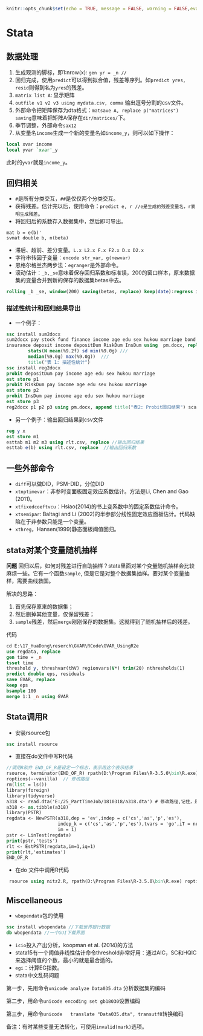 ```r
knitr::opts_chunk$set(echo = TRUE, message = FALSE, warning = FALSE,eval = FALSE)
```
# Stata {#Stata}
## 数据处理
1. 生成观测的脚标，即1:nrow(x): `gen yr = _n // ` 
2. 回归完成，使用`predict`可以得到拟合值，残差等序列。如`predict yres, resid`则得到名为`yres`的残差。
3. `matrix list A`: 显示矩阵
4. `outfile v1 v2 v3 using mydata.csv, comma` 输出逗号分割的csv文件。
5. 外部命令把矩阵保存为dta格式：`matsave A, replace p("matrices") saving`意味着把矩阵A保存在`dir/matrices/`下。
6. 季节调整，外部命令`sax12`
7. 从变量名`income`生成一个新的变量名如`income_y`，则可以如下操作：
```stata
local xvar income
local yvar `xvar'_y
```
此时的`yvar`就是`income_y`。

## 回归相关

- `#`是所有分类交互，`##`是仅仅两个分类交互。
- 获得残差。估计完以后，使用命令：`predict e, r //e是生成的残差变量名，r表明生成残差`。
- 将回归后的系数存入数据集中，然后即可导出。
```
mat b = e(b)'
svmat double b, n(beta)
```

- 滞后、超前、差分变量。`L.x L2.x F.x F2.x D.x D2.x`
- 字符串转因子变量：`encode str_var, g(newvar)`
- 恩格尔格兰杰两步法：`egranger`是外部命令。
- 滚动估计：`_b,_se`意味着保存回归系数和标准误，200的窗口样本，原来数据集的变量合并到新的保存的数据集betas中去。
```stata
rolling _b _se, window(200) saving(betas, replace) keep(date):regress ibmadj spxadj
```
### 描述性统计和回归结果导出

- 一个例子：
```stata
ssc install sum2docx
sum2docx pay stock fund finance income age edu sex hukou marriage bond ///
insurance deposit income depositDum RiskDum InsDum using  pm.docx, replace ///
        stats(N mean(%9.2f) sd min(%9.0g) ///
        median(%9.0g) max(%9.0g))  ///
        title("表 1: 描述性统计")
ssc install reg2docx
probit depositDum pay income age edu sex hukou marriage
est store p1
probit RiskDum pay income age edu sex hukou marriage
est store p2
probit InsDum pay income age edu sex hukou marriage
est store p3
reg2docx p1 p2 p3 using pm.docx, append title("表2: Probit回归结果") scalars(r2_p N)
```
- 另一个例子：输出回归结果到csv文件
```stata
reg y x
est store m1
esttab m1 m2 m3 using rlt.csv, replace //输出回归结果
esttab e(b) using rlt.csv, replace  //输出回归系数
```

## 一些外部命令
- `diff`可以做DID，PSM-DID，分位DID
- `xtnptimevar`：非参时变面板固定效应系数估计。方法是Li, Chen and Gao (2011)。
- `xtfixedcoeftvcu`：Hsiao(2014)的书上变系数中的固定系数估计命令。
- `xtsemipar`: Baltagi and Li (2002)的半参部分线性固定效应面板估计。代码缺陷在于非参数只能是一个变量。
- `xthreg`，Hansen(1999)静态面板阈值回归。

## stata对某个变量随机抽样
**问题** 回归以后，如何对残差进行自助抽样？stata里面对某个变量随机抽样会比较麻烦一些。它有一个函数`sample`, 但是它是对整个数据集抽样。要对某个变量抽样，需要曲线救国。

解决的思路：

1. 首先保存原来的数据集；
2. 然后删掉其他变量，仅保留残差；
3. `sample`残差，然后`merge`刚刚保存的数据集。这就得到了随机抽样后的残差。

代码
```stata
cd E:\17_HuaDong\reserch\GVAR\RCode\GVAR_UsingR2e
use regdata, replace
gen time = _n
tsset time
threshold y, threshvar(thV) regionvars(V*) trim(20) nthresholds(1)
predict double eps, residuals
save GVAR, replace
keep eps
bsample 100
merge 1:1 _n using GVAR
```
## Stata调用R
- 安装rsource包
```stata
ssc install rsource
```
- 直接在do文件中写R代码
```stata
//调用R软件 END_OF_R是设定一个标志，表示用这个表示结束
rsource, terminator(END_OF_R) rpath(D:\Program Files\R-3.5.0\bin\R.exe) ///
roptions(--vanilla)  // 修改路径
rm(list = ls())
library(foreign)
library(tidyverse)
a318 <- read.dta('E:/25_PartTimeJob/1810318/a318.dta') # 修改路径,记住，是反斜杠
a318 <- as.tibble(a318)
library(PSTR)
regdata <- NewPSTR(a318,dep = 'ev',indep = c('cs','as','p','es'),
                   indep_k = c('cs','as','p','es'),tvars = 'go',iT = nrow(a318),
				   im = 1)
pstr <- LinTest(regdata)
print(pstr,'tests')
rlt <- EstPSTR(regdata,im=1,iq=1)
print(rlt,'estimates')
END_OF_R
```
- 在do 文件中调用R代码
```stata
 rsource using nitz2.R, rpath(D:\Program Files\R-3.5.0\bin\R.exe) roptions(--vanilla)
 ```
## Miscellaneous
- `wbopendata`包的使用
```stata
ssc install wbopendata //下载世界银行数据
db wbopendata //一个GUI下载界面
```
- `icio`投入产出分析，koopman et al. (2014)的方法
- stata15有一个阈值非线性估计命令threshold非常好用：通过AIC，SC和HQIC来选择阈值的个数，最小的就是最合适的。
- `egi`：计算EG指数。
- stata中文乱码问题

第一步，先用命令`unicode analyze Data035.dta` 分析数据集的编码

第二步，用命令`unicode encoding set gb18030`设置编码

第三步，用命令`unicode   translate "Data035.dta", transutf8`转换编码

备注：有时某些变量无法转化，可使用`invalid(mark)`选项。